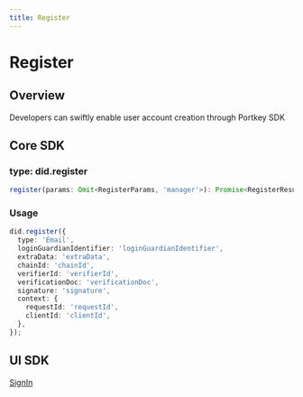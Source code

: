 ```yaml
---
title: Register
---
```


# Register

## Overview

Developers can swiftly enable user account creation through Portkey SDK

## Core SDK

### type: did.register

```TypeScript
register(params: Omit<RegisterParams, 'manager'>): Promise<RegisterResult>;
```

### Usage

```TypeScript
did.register({
  type: 'Email',
  loginGuardianIdentifier: 'loginGuardianIdentifier',
  extraData: 'extraData',
  chainId: 'chainId',
  verifierId: 'verifierId',
  verificationDoc: 'verificationDoc',
  signature: 'signature',
  context: {
    requestId: 'requestId',
    clientId: 'clientId',
  },
});
```

## UI SDK

[SignIn](docs/OverviewPortkey/start-here.mdx)
